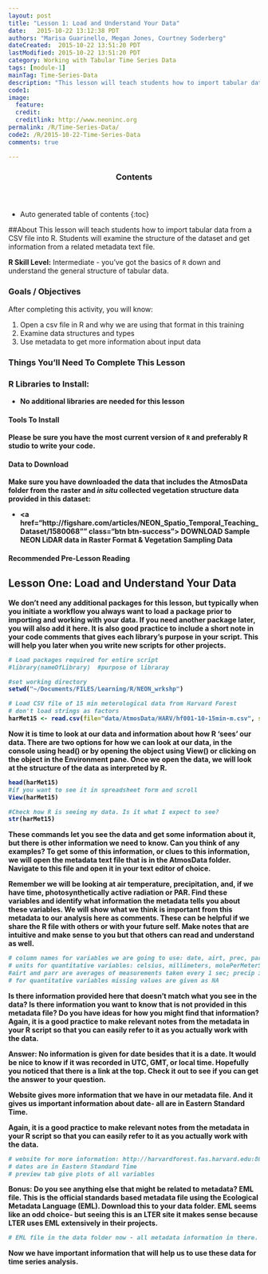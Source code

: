 ```yaml
---
layout: post
title: "Lesson 1: Load and Understand Your Data"
date:   2015-10-22 13:12:38 PDT
authors: "Marisa Guarinello, Megan Jones, Courtney Soderberg"
dateCreated:  2015-10-22 13:51:20 PDT
lastModified: 2015-10-22 13:51:20 PDT
category: Working with Tabular Time Series Data
tags: [module-1]
mainTag: Time-Series-Data
description: "This lesson will teach students how to import tabular data from a CSV file into R. Students will examine the structure of the dataset and get information from a related metadata text file."
code1: 
image:
  feature: 
  credit: 
  creditlink: http://www.neoninc.org
permalink: /R/Time-Series-Data/
code2: /R/2015-10-22-Time-Series-Data
comments: true

---
```


<section id="table-of-contents" class="toc">
  <header>
    <h3>Contents</h3>
  </header>
<div id="drawer" markdown="1">
*  Auto generated table of contents
{:toc}
</div>
</section><!-- /#table-of-contents -->

##About
This lesson will teach students how to import tabular data from a CSV file into R. Students will examine the structure of the dataset and get information from a related metadata text file.

**R Skill Level:** Intermediate - you've got the basics of `R` down and understand the general structure of tabular data.

<div id="objectives">

<h3>Goals / Objectives</h3>
After completing this activity, you will know:
<ol>
<li>Open a csv file in R and why we are using that format in this training</li>
<li>Examine data structures and types</li>
<li>Use metadata to get more information about input data</li>
</ol>

<h3>Things You'll Need To Complete This Lesson</h3>

<h3>R Libraries to Install:</h3>
<ul>
<li><strong>No additional libraries are needed for this lesson</code></li>

</ul>
<h4>Tools To Install</h4>

Please be sure you have the most current version of `R` and preferably
R studio to write your code.

<h4>Data to Download</h4>

Make sure you have downloaded the data that includes the AtmosData folder from the raster and *in situ* collected vegetation structure data provided in this dataset:
<ul>
<li><a href="http://figshare.com/articles/NEON_Spatio_Temporal_Teaching_Dataset/1580068"" class="btn btn-success"> DOWNLOAD Sample NEON LiDAR data in Raster Format & Vegetation Sampling Data</a></li>
</ul>

<h4>Recommended Pre-Lesson Reading</h4>

</div>

## Lesson One: Load and Understand Your Data
We don't need any additional packages for this lesson, but typically when you initiate a workflow you always want to load a package prior to importing and working with your data. If you need another package later, you will also add it here. It is also good practice to include a short note in your code comments that gives each library's purpose in your script. This will help you later when you write new scripts for other projects.

```r
# Load packages required for entire script
#library(nameOfLibrary)  #purpose of libraray

#set working directory
setwd("~/Documents/FILES/Learning/R/NEON_wrkshp")

# Load CSV file of 15 min meterological data from Harvard Forest
# don't load strings as factors
harMet15 <- read.csv(file="data/AtmosData/HARV/hf001-10-15min-m.csv", stringsAsFactors = FALSE)
```


Now it is time to look at our data and information about how R 'sees' our data. There are two options for how we can look at our data, in the console using head() or by opening the object using View() or clicking on the object in the Environment pane. Once we open the data, we will look at the structure of the data as interpreted by R.

```r

head(harMet15)
#if you want to see it in spreadsheet form and scroll
View(harMet15)

#Check how R is seeing my data. Is it what I expect to see?
str(harMet15)

```

These commands let you see the data and get some information about it, but there is other information we need to know. Can you think of any examples? To get some of this information, or clues to this information, we will open the metadata text file that is in the AtmosData folder. Navigate to this file and open it in your text editor of choice.

Remember we will be looking at air temperature, precipitation, and, if we have time, photosynthetically active radiation or PAR. Find these variables and identify what information the metadata tells you about these variables. We will show what we think is important from this metadata to our analysis here as comments. These can be helpful if we share the R file with others or with your future self. Make notes that are intuitive and make sense to you but that others can read and understand as well.

```r
# column names for variables we are going to use: date, airt, prec, parr/part (15min/daily)
# units for quantitative variables: celsius, millimeters, molePerMeterSquared
#airt and parr are averages of measurements taken every 1 sec; precip is total of 15 min period
# for quantitative variables missing values are given as NA
```

Is there information provided here that doesn't match what you see in the data? Is there information you want to know that is not provided in this metadata file? Do you have ideas for how you might find that information?
Again, it is a good practice to make relevant notes from the metadata in your R script so that you can easily refer to it as you actually work with the data.

Answer: No information is given for date besides that it is a date. It would be nice to know if it was recorded in UTC, GMT, or local time. Hopefully you noticed that there is a link at the top. Check it out to see if you can get the answer to your question.

Website gives more information that we have in our metadata file. And it gives us important information about date- all are in Eastern Standard Time.

Again, it is a good practice to make relevant notes from the metadata in your R script so that you can easily refer to it as you actually work with the data.

```r
# website for more information: http://harvardforest.fas.harvard.edu:8080/exist/apps/datasets/showData.html?id=hf001
# dates are in Eastern Standard Time
# preview tab give plots of all variables
```

Bonus: Do you see anything else that might be related to metadata? EML file. This is the official standards based metadata file using the Ecological Metadata Language (EML). Download this to your data folder. EML seems like an odd choice- but seeing this is an LTER site it makes sense because LTER uses EML extensively in their projects.

```r
# EML file in the data folder now - all metadata information in there.
```

Now we have important information that will help us to use these data for time series analysis.